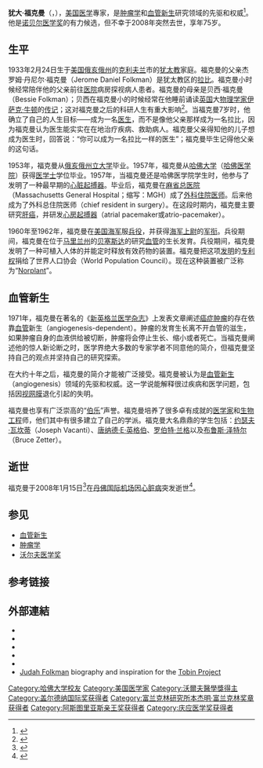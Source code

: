 {{Link style|time=2015-12-13T14:31:10+00:00}}{{Infobox person/Wikidata | fetchwikidata=ALL | onlysourced=yes }}
'''犹大·福克曼'''（{{lang-en|'''Judah Folkman'''}}，{{bd|1933年|2月24日|2008年|1月15日|catIdx=F}}），[[美国|美国]][[医学|医学]]專家，是[[肿瘤学|肿瘤学]]和[[血管新生|血管新生]]研究领域的先驱和权威<ref name="福克曼——血管发生基金会">{{cite web |url=http://www.angio.org/folkman.php |title=TRIBUTE TO A PIONEER |publisher=The Angiogenesis Foundation |author=William W. Li, M.D. |accessdate=2011年1月10日 |language=en |deadurl=yes |archiveurl=https://web.archive.org/web/20110318074553/http://www.angio.org/folkman.php |archivedate=2011年3月18日 }}</ref>。他是[[诺贝尔医学奖|诺贝尔医学奖]]的有力候选，但不幸于2008年突然去世，享年75岁。

==生平==
1933年2月24日生于[[美国|美国]][[俄亥俄州|俄亥俄州]]的[[克利夫兰|克利夫兰]]市的[[犹太教|犹太教]]家庭。福克曼的父亲杰罗姆·丹尼尔·福克曼（Jerome Daniel Folkman）是犹太教区的[[拉比|拉比]]。福克曼小时候经常陪伴他的父亲前往[[医院|医院]]病房探视病人患者。福克曼的母亲是贝西·福克曼（Bessie Folkman）；贝西在福克曼小的时候经常在他睡前诵读[[英国|英国]]大[[物理学家|物理学家]][[伊萨克·牛顿|伊萨克·牛顿]]的[[传记|传记]]；这对福克曼之后的科研人生有重大影响<ref name="福克曼——波士顿">{{cite web |url=http://www.boston.com/news/health/blog/2008/01/research_giant.html |title=Research giant Judah Folkman dies |publisher=Boston.com |author=Scott Allen, Globe Staff |accessdate=2011年1月10日 |language=en |archive-date=2009年1月7日 |archive-url=https://web.archive.org/web/20090107234759/http://www.boston.com/news/health/blog/2008/01/research_giant.html |dead-url=no }}</ref>。当福克曼7岁时，他确立了自己的人生目标——成为一名[[医生|医生]]，而不是像他父亲那样成为一名拉比，因为福克曼认为医生能实实在在地治疗疾病、救助病人。福克曼父亲得知他的儿子想成为医生时，回答说：“你可以成为一名拉比一样的医生”；福克曼毕生记得他父亲的这句话。

1953年，福克曼从[[俄亥俄州立大学|俄亥俄州立大学]]毕业。1957年，福克曼从[[哈佛大学|哈佛大学]]（[[哈佛医学院|哈佛医学院]]）获得[[医学士|医学士]]学位毕业。1957年，当福克曼还是哈佛医学院学生时，他参与了发明了一种最早期的[[心脏起搏器|心脏起搏器]]。毕业后，福克曼在[[麻省总医院|麻省总医院]]（Massachusetts General Hospital；缩写：MGH）成了[[外科|外科]][[住院医师|住院医师]]。后来他成为了外科总住院医师（chief resident in surgery）。在这段时期内，福克曼主要研究[[肝癌|肝癌]]，并研发[[心房起搏器|心房起搏器]]（atrial pacemaker或atrio-pacemaker）。

1960年至1962年，福克曼在[[美国海军|美国海军]]服[[兵役|兵役]]，并获得[[海军上尉|海军上尉]]的[[军衔|军衔]]。兵役期间，福克曼在位于[[马里兰州|马里兰州]]的[[贝塞斯达_(马里兰州)|贝塞斯达]]的{{tsl|en|National Naval Medical Center|美国国立海军医学中心}}研究[[血管|血管]]的生长发育。兵役期间，福克曼发明了一种可植入人体的并能定时释放有效药物的装置。福克曼把这项[[发明|发明]]的[[专利权|专利权]]捐给了世界人口协会（World Population Council）。现在这种装置被广泛称为“[[:en:Norplant|Norplant]]”。

==血管新生==
1971年，福克曼在著名的《[[新英格兰医学杂志|新英格兰医学杂志]]》上发表文章阐述[[癌症|癌症]][[肿瘤|肿瘤]]的存在依靠[[血管|血管]]新生（angiogenesis-dependent）。肿瘤的发育生长离不开血管的滋生，如果肿瘤自身的血液供给被切断，肿瘤将会停止生长、缩小或者死亡。当福克曼阐述他的惊人新论断之时，医学界绝大多数的专家学者不同意他的简介，但福克曼坚持自己的观点并坚持自己的研究探索。

在大约十年之后，福克曼的简介才能被广泛接受。福克曼被认为是[[血管新生|血管新生]]（angiogenesis）领域的先驱和权威。这一学说能解释很过疾病和医学问题，包括因[[视网膜|视网膜]]退化引起的失明。

福克曼也享有广泛崇高的“[[伯乐|伯乐]]”声誉。福克曼培养了很多卓有成就的[[医学家|医学家]]和[[生物工程|生物工程]]师，他们其中有很多建立了自己的学派。福克曼大名鼎鼎的学生包括：[[约瑟夫·瓦坎蒂|约瑟夫·瓦坎蒂]]（Joseph Vacanti）、[[唐纳德·E·英格伯|唐纳德·E·英格伯]]、[[罗伯特·兰格|罗伯特·兰格]]以及[[布鲁斯·泽特尔|布鲁斯·泽特尔]]（Bruce Zetter）。

==逝世==

福克曼于2008年1月15日<ref>{{Cite web |url=http://www.newsweek.com/id/94735 |title=Remembering Cancer Researcher Judah Folkman | Newsweek Health |publisher=Newsweek.com |date=2008-01-16 |accessdate=2010-04-11 |archive-date=2008-12-22 |archive-url=https://web.archive.org/web/20081222045056/http://www.newsweek.com/id/94735 |dead-url=no }}</ref>在[[丹佛国际机场|丹佛国际机场]]因[[心脏病|心脏病]]突发逝世<ref>{{Cite news|url=http://www.nytimes.com/2008/01/16/us/16folkman.html|title=Judah Folkman, Researcher, Died at 74 on January 15, 2008|last=Pollack|first=Andrew|date=January 16, 2008|work=The New York Times|accessdate=11 April 2010|archive-date=2021-03-14|archive-url=https://web.archive.org/web/20210314193041/http://www.nytimes.com/2008/01/16/us/16folkman.html|dead-url=no}}</ref>。

==参见==
* [[血管新生|血管新生]]
* [[肿瘤学|肿瘤学]]
* [[沃尔夫医学奖|沃尔夫医学奖]]

==参考链接==
{{reflist}}

== 外部連結 ==
{{Wikiquote}}
*{{Cite news  | author=Catherine Arnst  | title=Inside Judah Folkman's Lab  | url=http://www.businessweek.com/magazine/content/05_23/b3936016.htm  | work=BusinessWeek  | date=June 2005  | accessdate=2007-08-25  | archive-date=2011-05-22  | archive-url=https://web.archive.org/web/20110522191237/http://www.businessweek.com/magazine/content/05_23/b3936016.htm  | dead-url=no  }}
*{{Cite book | last=Cooke | first=Robert | coauthors=Koop, C Everett| title=Dr. Folkman's War: Angiogenesis and the Struggle to Defeat Cancer | location=New York | publisher=Random House | year= 2001| isbn=978-0-375-50244-6}}
*{{Cite video | url=http://www.pbs.org/wgbh/nova/cancer | title=Cancer Warrior | medium=Video | format=.MP3 | people=Judah Folkman | publisher=PBS NOVA | date=2001 | accessdate=2007-08-25 | archive-date=2021-10-29 | archive-url=https://web.archive.org/web/20211029235009/https://www.pbs.org/wgbh/nova/cancer/ | dead-url=no }}
*{{Cite web |url=http://www.childrenshospital.org/cfapps/research/data_admin/Site2580/mainpageS2580P0.html |title=Remembering Judah Folkman |accessdate=2008-07-09 |work=www.childrenshospital.org |publisher=Children's Hospital Boston |date=2008-01-15 |deadurl=yes |archiveurl=https://web.archive.org/web/20080510144810/http://www.childrenshospital.org/cfapps/research/data_admin/Site2580/mainpageS2580P0.html |archivedate=2008-05-10 }}
*{{Cite web  |url=http://www.crmagazine.org/archive/fall2008/Pages/FolkmansForesight.aspx  |title=Folkman's Foresight  |work=CR magazine  |date=Fall 2008  |access-date=2012-09-15  |archive-url=https://web.archive.org/web/20081023204012/http://www.crmagazine.org/archive/fall2008/Pages/FolkmansForesight.aspx  |archive-date=2008-10-23  |dead-url=yes  }}
*[http://tobinproject.org/about/judah-folkman Judah Folkman] {{Wayback|url=http://tobinproject.org/about/judah-folkman |date=20210122154031 }} biography and inspiration for the [http://tobinproject.org Tobin Project] {{Wayback|url=http://tobinproject.org/ |date=20210415114704 }}

{{沃尔夫医学奖}}
{{阿斯图里亚斯亲王奖获得者|technical-scientific-research}}
{{加拿大盖尔德纳国际奖获得者}}
{{富兰克林研究所本杰明·富兰克林奖章获得者}}
{{Authority control}}

{{DEFAULTSORT:Folkman, Judah}}
[[Category:哈佛大学校友|Category:哈佛大学校友]]
[[Category:美国医学家|Category:美国医学家]]
[[Category:沃爾夫醫學獎得主|Category:沃爾夫醫學獎得主]]
[[Category:盖尔德纳国际奖获得者|Category:盖尔德纳国际奖获得者]]
[[Category:富兰克林研究所本杰明·富兰克林奖章获得者|Category:富兰克林研究所本杰明·富兰克林奖章获得者]]
[[Category:阿斯图里亚斯亲王奖获得者|Category:阿斯图里亚斯亲王奖获得者]]
[[Category:庆应医学奖获得者|Category:庆应医学奖获得者]]